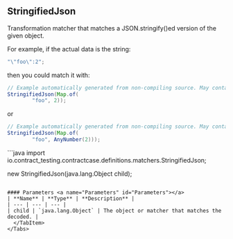 
## StringifiedJson

Transformation matcher that matches a JSON.stringify()ed version of the given object.

For example, if the actual data is the string:

```java
"\"foo\":2";
```

then you could match it with:

```java
// Example automatically generated from non-compiling source. May contain errors.
StringifiedJson(Map.of(
        "foo", 2));
```

or

```java
// Example automatically generated from non-compiling source. May contain errors.
StringifiedJson(Map.of(
        "foo", AnyNumber(2)));
```

<Tabs groupId="language">
  <TabItem value="java" label="Java">
```java
import io.contract_testing.contractcase.definitions.matchers.StringifiedJson;

new StringifiedJson(java.lang.Object child);
```

#### Parameters <a name="Parameters" id="Parameters"></a>
| **Name** | **Type** | **Description** |
| --- | --- | --- |
| child | `java.lang.Object` | The object or matcher that matches the decoded. |
  </TabItem>
</Tabs>
